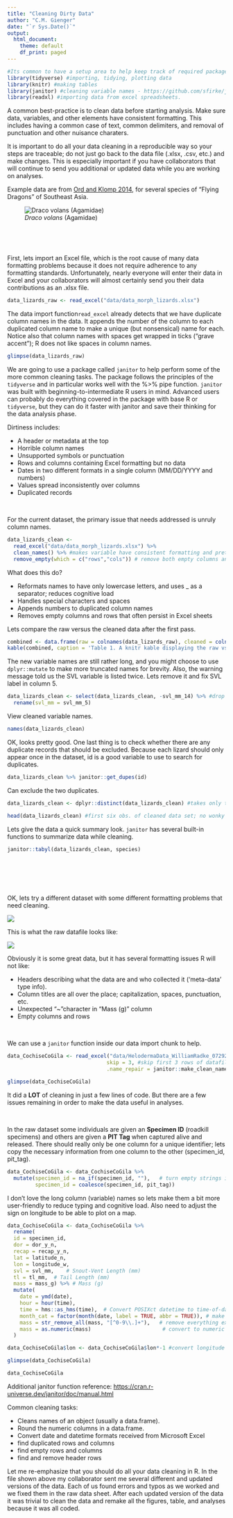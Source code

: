 ```yaml
---
title: "Cleaning Dirty Data"
author: "C.M. Gienger"
date: "`r Sys.Date()`"
output:
  html_document:
    theme: default
    df_print: paged
---
```


```r
#Its common to have a setup area to help keep track of required packages and formatting options
library(tidyverse) #importing, tidying, plotting data
library(knitr) #making tables
library(janitor) #cleaning variable names - https://github.com/sfirke/janitor
library(readxl) #importing data from excel spreadsheets.
```

A common best-practice is to clean data before starting analysis. Make sure data, variables, and other elements have consistent formatting. This includes having a common case of text, common delimiters, and removal of punctuation and other nuisance charaters.

It is important to do all your data cleaning in a reproducible way so your steps are traceable; do not just go back to the data file (.xlsx, .csv, etc.) and make changes. This is especially important if you have collaborators that will continue to send you additional or updated data while you are working on analyses.

Example data are from [Ord and Klomp 2014](https://link.springer.com/content/pdf/10.1007/s00442-014-2921-y.pdf), for several species of "Flying Dragons" of Southeast Asia.

![*Draco volans* (Agamidae)](pics/draco1.jpg)

<br>

<br>

First, lets import an Excel file, which is the root cause of many data formatting problems because it does not require adherence to any formatting standards. Unfortunately, nearly everyone will enter their data in Excel and your collaborators will almost certainly send you their data contributions as an .xlsx file.

```r
data_lizards_raw <- read_excel("data/data_morph_lizards.xlsx")
```

The data import function`read_excel` already detects that we have duplicate column names in the data. It appends the number of the column to each duplicated column name to make a unique (but nonsensical) name for each. Notice also that column names with spaces get wrapped in ticks ("grave accent"); R does not like spaces in column names.

```r
glimpse(data_lizards_raw)
```

We are going to use a package called `janitor` to help perform some of the more common cleaning tasks. The package follows the principles of the `tidyverse` and in particular works well with the %\>% pipe function. `janitor` was built with beginning-to-intermediate R users in mind. Advanced users can probably do everything covered in the package with base R or `tidyverse`, but they can do it faster with janitor and save their thinking for the data analysis phase.

Dirtiness includes:

-   A header or metadata at the top
-   Horrible column names
-   Unsupported symbols or punctuation
-   Rows and columns containing Excel formatting but no data
-   Dates in two different formats in a single column (MM/DD/YYYY and numbers)
-   Values spread inconsistently over columns
-   Duplicated records

<br>

For the current dataset, the primary issue that needs addressed is unruly column names.

```r
data_lizards_clean <- 
  read_excel("data/data_morph_lizards.xlsx") %>% 
  clean_names() %>% #makes variable have consistent formatting and pretty
  remove_empty(which = c("rows","cols")) # remove both empty columns and rows; happens a lot when importing Excel data
```

What does this do?

-   Reformats names to have only lowercase letters, and uses \_ as a separator; reduces cognitive load
-   Handles special characters and spaces
-   Appends numbers to duplicated column names
-   Removes empty columns and rows that often persist in Excel sheets

Lets compare the raw versus the cleaned data after the first pass.

```r
combined <- data.frame(raw = colnames(data_lizards_raw), cleaned = colnames(data_lizards_clean))
kable(combined, caption = 'Table 1. A knitr kable displaying the raw vs. cleaned data.')
```

The new variable names are still rather long, and you might choose to use `dplyr::mutate` to make more truncated names for brevity. Also, the warning message told us the SVL variable is listed twice. Lets remove it and fix SVL label in column 5.

```r
data_lizards_clean <- select(data_lizards_clean, -svl_mm_14) %>% #drop column svl_mm_14
  rename(svl_mm = svl_mm_5)
```

View cleaned variable names.

```r
names(data_lizards_clean)
```

OK, looks pretty good. One last thing is to check whether there are any duplicate records that should be excluded. Because each lizard should only appear once in the dataset, id is a good variable to use to search for duplicates.

```r
data_lizards_clean %>% janitor::get_dupes(id)
```

Can exclude the two duplicates.

```r
data_lizards_clean <- dplyr::distinct(data_lizards_clean) #takes only the unique observations.
```

```r
head(data_lizards_clean) #first six obs. of cleaned data set; no wonky names, no dupes, consistent formatting
```

Lets give the data a quick summary look. `janitor` has several built-in functions to summarize data while cleaning.

```r
janitor::tabyl(data_lizards_clean, species)
```

<br>
<br>
<br>
<br>

OK, lets try a different dataset with some different formatting problems that need cleaning. 

![](pics/cochise_gila.jpg)

This is what the raw datafile looks like:

![](pics/Radke_exampledata.png)

Obviously it is some great data, but it has several formatting issues R will not like:

-   Headers describing what the data are and who collected it ('meta-data' type info).
-   Column titles are all over the place; capitalization, spaces, punctuation, etc.
-  Unexpected "~"character in "Mass (g)" column
-   Empty columns and rows

<br>

We can use a `janitor` function inside our data import chunk to help.

```r
data_CochiseCoGila <- read_excel("data/HelodermaData_WilliamRadke_07292025.xlsx",
                                skip = 3, #skip first 3 rows of datafile
                                .name_repair = janitor::make_clean_names) #janitor function plays well with read_excel

glimpse(data_CochiseCoGila)
```

It did a **LOT** of cleaning in just a few lines of code. But there are a few issues remaining in order to make the data useful in analyses.

<br>

In the raw dataset some individuals are given an **Specimen ID** (roadkill specimens) and others are given a **PIT Tag** when captured alive and released. There should really only be one column for a unique identifier; lets copy the necessary information from one column to the other (specimen_id, pit_tag).

```r
data_CochiseCoGila <- data_CochiseCoGila %>%
  mutate(specimen_id = na_if(specimen_id, ""),   # turn empty strings into NA
         specimen_id = coalesce(specimen_id, pit_tag))
```

I don't love the long column (variable) names so lets make them a bit more user-friendly to reduce typing and cognitive load. Also need to adjust the sign on longitude to be able to plot on a map.

```r
data_CochiseCoGila <- data_CochiseCoGila %>%
  rename(
  id = specimen_id,
  dor = dor_y_n,
  recap = recap_y_n,
  lat = latitude_n,
  lon = longitude_w,
  svl = svl_mm,    # Snout-Vent Length (mm)
  tl = tl_mm,  # Tail Length (mm)
  mass = mass_g) %>% # Mass (g)
  mutate(
    date = ymd(date),
    hour = hour(time),
    time = hms::as_hms(time),  # Convert POSIXct datetime to time-of-day
    month_cat = factor(month(date, label = TRUE, abbr = TRUE)), # make month an ordered factor
    mass = str_remove_all(mass, "[^0-9\\.]+"),   # remove everything except digits and decimal points
    mass = as.numeric(mass)                       # convert to numeric
  )

data_CochiseCoGila$lon <- data_CochiseCoGila$lon*-1 #convert longitude to negative number for plotting
```

```r
glimpse(data_CochiseCoGila)
```

```r
data_CochiseCoGila
```

Additional janitor function reference: <https://cran.r-universe.dev/janitor/doc/manual.html>

Common cleaning tasks:

-   Cleans names of an object (usually a data.frame).
-   Round the numeric columns in a data.frame.
-   Convert date and datetime formats received from Microsoft Excel
-   find duplicated rows and columns
-   find empty rows and columns
-   find and remove header rows

Let me re-emphasize that you should do all your data cleaning in R. In the file shown above my collaborator sent me several different and updated versions of the data. Each of us found errors and typos as we worked and we fixed them in the raw data sheet. After each updated version of the data it was trivial to clean the data and remake all the figures, table, and analyses because it was all coded. 